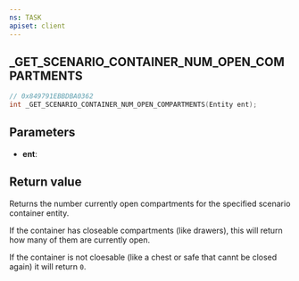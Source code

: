 ```yaml
---
ns: TASK
apiset: client
---
```

## _GET_SCENARIO_CONTAINER_NUM_OPEN_COMPARTMENTS

```c
// 0x849791EBBDBA0362
int _GET_SCENARIO_CONTAINER_NUM_OPEN_COMPARTMENTS(Entity ent);
```


## Parameters
* **ent**:

## Return value
Returns the number currently open compartments for the specified scenario container entity.

If the container has closeable compartments (like drawers), this will return how many of them are currently open.

If the container is not cloesable (like a chest or safe that cannt be closed again) it will return `0`.
